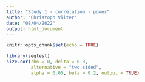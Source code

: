 ```yaml
---
title: "Study 1 - correlation - power"
author: "Christoph Völter"
date: "08/04/2022"
output: html_document
---
```


```r
knitr::opts_chunk$set(echo = TRUE)
```

```r
library(seqtest)
size.cor(rho = 0, delta = 0.3,
         alternative = "two.sided",
         alpha = 0.05, beta = 0.2, output = TRUE)
```

